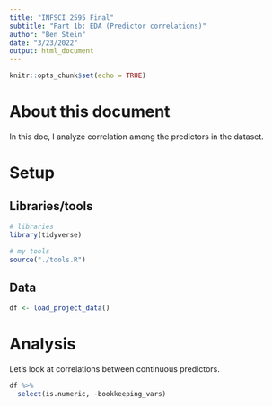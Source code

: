 ```yaml
---
title: "INFSCI 2595 Final"
subtitle: "Part 1b: EDA (Predictor correlations)"
author: "Ben Stein"
date: "3/23/2022"
output: html_document
---
```


```r
knitr::opts_chunk$set(echo = TRUE)
```

# About this document

In this doc, I analyze correlation among the predictors in the dataset.

# Setup

## Libraries/tools

```r
# libraries
library(tidyverse)

# my tools
source("./tools.R")
```

## Data

```r
df <- load_project_data()
```

# Analysis

Let's look at correlations between continuous predictors.

```r
df %>%
  select(is.numeric, -bookkeeping_vars)
```

